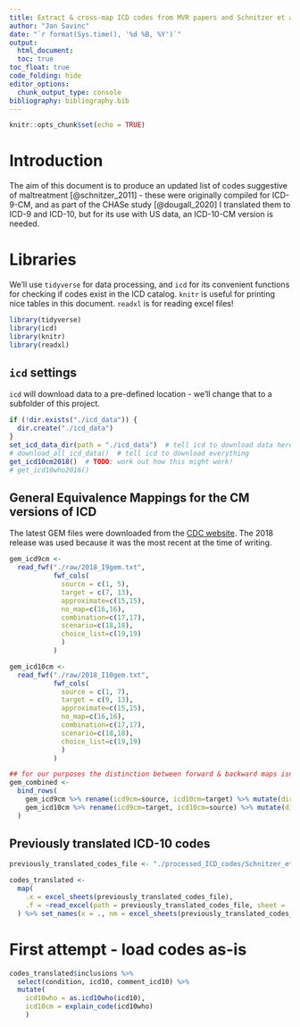 ```yaml
---
title: Extract & cross-map ICD codes from MVR papers and Schnitzer et al 2011
author: "Jan Savinc"
date: "`r format(Sys.time(), '%d %B, %Y')`"
output: 
  html_document:
  toc: true
toc_float: true
code_folding: hide
editor_options: 
  chunk_output_type: console
bibliography: bibliography.bib
---
```


```r
knitr::opts_chunk$set(echo = TRUE)
```

# Introduction

The aim of this document is to produce an updated list of codes suggestive of maltreatment [@schnitzer_2011] - these were originally compiled for ICD-9-CM, and as part of the CHASe study [@dougall_2020] I translated them to ICD-9 and ICD-10, but for its use with US data, an ICD-10-CM version is needed.

# Libraries

We'll use `tidyverse` for data processing, and `icd` for its convenient functions for checking if codes exist in the ICD catalog. `knitr` is useful for printing nice tables in this document. `readxl` is for reading excel files!

```r
library(tidyverse)
library(icd)
library(knitr)
library(readxl)
```

## `icd` settings

`icd` will download data to a pre-defined location - we'll change that to a subfolder of this project.

```r
if (!dir.exists("./icd_data")) {
  dir.create("./icd_data")
}
set_icd_data_dir(path = "./icd_data")  # tell icd to download data here
# download_all_icd_data()  # tell icd to download everything
get_icd10cm2018()  # TODO: work out how this might work!
# get_icd10who2016()
```


## General Equivalence Mappings for the CM versions of ICD

The latest GEM files were downloaded from the [CDC website](ftp://ftp.cdc.gov/pub/Health_Statistics/NCHS/Publications/ICD10CM/2018/Dxgem_2018.zip). The 2018 release was used because it was the most recent at the time of writing.

```r
gem_icd9cm <- 
  read_fwf("./raw/2018_I9gem.txt", 
           fwf_cols(
             source = c(1, 5), 
             target = c(7, 13), 
             approximate=c(15,15), 
             no_map=c(16,16), 
             combination=c(17,17), 
             scenario=c(18,18), 
             choice_list=c(19,19) 
             )
           )

gem_icd10cm <- 
  read_fwf("./raw/2018_I10gem.txt", 
           fwf_cols(
             source = c(1, 7), 
             target = c(9, 13), 
             approximate=c(15,15), 
             no_map=c(16,16),  
             combination=c(17,17), 
             scenario=c(18,18), 
             choice_list=c(19,19) 
             )
           )

## for our purposes the distinction between forward & backward maps isn't relevant, so we can combine the two to simplify finding matches
gem_combined <- 
  bind_rows(
    gem_icd9cm %>% rename(icd9cm=source, icd10cm=target) %>% mutate(direction = "f"),
    gem_icd10cm %>% rename(icd9cm=target, icd10cm=source) %>% mutate(direction = "b")
  )
```

## Previously translated ICD-10 codes

```r
previously_translated_codes_file <- "./processed_ICD_codes/Schnitzer_et_al_2011_ICD_crossmapping_for_appendix_with_codes_and_descriptions.xlsx"

codes_translated <-
  map(
    .x = excel_sheets(previously_translated_codes_file),
    .f = ~read_excel(path = previously_translated_codes_file, sheet = .x)
  ) %>% set_names(x = ., nm = excel_sheets(previously_translated_codes_file))
```

# First attempt - load codes as-is

```r
codes_translated$inclusions %>%
  select(condition, icd10, comment_icd10) %>%
  mutate(
    icd10who = as.icd10who(icd10),
    icd10cm = explain_code(icd10who)
    )
```


